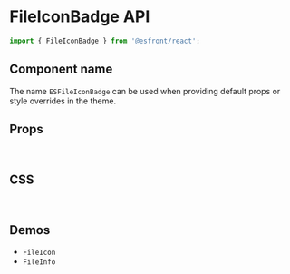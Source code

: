 
<Meta title="Components API/FileIconBadge" />

# FileIconBadge API

```js
import { FileIconBadge } from '@esfront/react';
```

## Component name

The name `ESFileIconBadge` can be used when providing default props or style overrides in the theme.

## Props

<TableInterface variant="props" name="FileIconBadgeProps" />

<br />

## CSS

<TableInterface variant="css" name="FileIconBadgeClasses" />

<br />

## Demos

<ul>
  <li>
    <LinkTo kind="components-FileIcon" story="demo">
      <code>FileIcon</code>
    </LinkTo>
  </li>

  <li>
    <LinkTo kind="components-FileInfo" story="demo">
      <code>FileInfo</code>
    </LinkTo>
  </li>
</ul>
